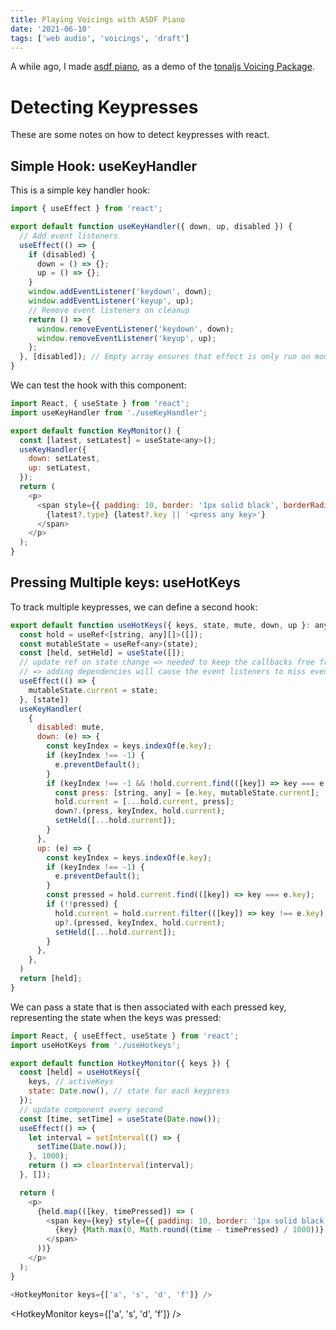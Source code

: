 ```yaml
---
title: Playing Voicings with ASDF Piano
date: '2021-06-10'
tags: ['web audio', 'voicings', 'draft']
---
```



A while ago, I made [asdf piano](https://k25w8.csb.app/#voicing-0), as a demo of the [tonaljs Voicing Package](https://github.com/tonaljs/tonal/issues/223).

# Detecting Keypresses

These are some notes on how to detect keypresses with react.

## Simple Hook: useKeyHandler

This is a simple key handler hook:

```ts
import { useEffect } from 'react';

export default function useKeyHandler({ down, up, disabled }) {
  // Add event listeners
  useEffect(() => {
    if (disabled) {
      down = () => {};
      up = () => {};
    }
    window.addEventListener('keydown', down);
    window.addEventListener('keyup', up);
    // Remove event listeners on cleanup
    return () => {
      window.removeEventListener('keydown', down);
      window.removeEventListener('keyup', up);
    };
  }, [disabled]); // Empty array ensures that effect is only run on mount and unmount
}
```

We can test the hook with this component:

```js
import React, { useState } from 'react';
import useKeyHandler from './useKeyHandler';

export default function KeyMonitor() {
  const [latest, setLatest] = useState<any>();
  useKeyHandler({
    down: setLatest,
    up: setLatest,
  });
  return (
    <p>
      <span style={{ padding: 10, border: '1px solid black', borderRadius: 5 }}>
        {latest?.type} {latest?.key || '<press any key>'}
      </span>
    </p>
  );
}
```

<KeyMonitor />

## Pressing Multiple keys: useHotKeys

To track multiple keypresses, we can define a second hook:

```js
export default function useHotKeys({ keys, state, mute, down, up }: any) {
  const hold = useRef<[string, any][]>([]);
  const mutableState = useRef<any>(state);
  const [held, setHeld] = useState([]);
  // update ref on state change => needed to keep the callbacks free from state dependencies
  // => adding dependencies will cause the event listeners to miss events while updating
  useEffect(() => {
    mutableState.current = state;
  }, [state])
  useKeyHandler(
    {
      disabled: mute,
      down: (e) => {
        const keyIndex = keys.indexOf(e.key);
        if (keyIndex !== -1) {
          e.preventDefault();
        }
        if (keyIndex !== -1 && !hold.current.find(([key]) => key === e.key)) {
          const press: [string, any] = [e.key, mutableState.current];
          hold.current = [...hold.current, press];
          down?.(press, keyIndex, hold.current);
          setHeld([...hold.current]);
        }
      },
      up: (e) => {
        const keyIndex = keys.indexOf(e.key);
        if (keyIndex !== -1) {
          e.preventDefault();
        }
        const pressed = hold.current.find(([key]) => key === e.key);
        if (!!pressed) {
          hold.current = hold.current.filter(([key]) => key !== e.key);
          up?.(pressed, keyIndex, hold.current);
          setHeld([...hold.current]);
        }
      },
    },
  )
  return [held];
}
```

We can pass a state that is then associated with each pressed key, representing the state when the keys was pressed:

```js
import React, { useEffect, useState } from 'react';
import useHotKeys from './useHotkeys';

export default function HotkeyMonitor({ keys }) {
  const [held] = useHotKeys({
    keys, // activeKeys
    state: Date.now(), // state for each keypress
  });
  // update component every second
  const [time, setTime] = useState(Date.now());
  useEffect(() => {
    let interval = setInterval(() => {
      setTime(Date.now());
    }, 1000);
    return () => clearInterval(interval);
  }, []);

  return (
    <p>
      {held.map(([key, timePressed]) => (
        <span key={key} style={{ padding: 10, border: '1px solid black', borderRadius: 5 }}>
          {key} {Math.max(0, Math.round((time - timePressed) / 1000))}
        </span>
      ))}
    </p>
  );
}
```

```js
<HotkeyMonitor keys={['a', 's', 'd', 'f']} />
```

<HotkeyMonitor keys={['a', 's', 'd', 'f']} />
<br />
<KeyMonitor />
